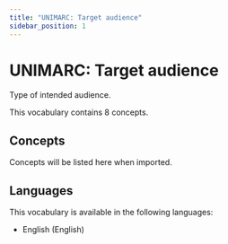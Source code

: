 ```yaml
---
title: "UNIMARC: Target audience"
sidebar_position: 1
---
```


# UNIMARC: Target audience

Type of intended audience.

This vocabulary contains 8 concepts.

## Concepts

Concepts will be listed here when imported.

## Languages

This vocabulary is available in the following languages:
- English (English)
